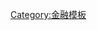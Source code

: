 {{Navbox
|name=金融市场
|title=金融市場
|bodyclass=hlist
|state=uncollapsed
|group1=[[資本市場|市場類型]]
|list1=
*[[一級市場]]
*[[二級市場]]
*[[三級市場]]
*[[四級市場]]
|group2=[[股票|股票類型]]
|list2=
*[[普通股]]
*[[黃金股]]
*[[優先股]]
*[[限制性股票]]
*{{Internal link helper/en|追蹤股票|Tracking stock}}
|group3=[[股本]]
|list3=
*[[授權資本]]
*{{Internal link helper/en|已發行股份|Issued shares}}
*[[流通股]]
*[[庫藏股]]
|group4=參與者
|list4=
*{{Internal link helper/en|經銷商|Broker-dealer}}
*[[當日沖銷]]
*{{Internal link helper/en|場內經紀人|Floor broker}}
*{{Internal link helper/en|場內交易者|Floor trader}}
*[[投資者]]
*[[做市商]]
*{{Internal link helper/en|自營交易|Proprietary trading}}
*{{Internal link helper/en|定量分析師|Quantitative analyst}}
*[[金融法]]
*{{Internal link helper/en|金融監管|Financial regulation}}
*{{Internal link helper/en|股票交易員|Stock trader}}
|group5=[[證券交易所]]
|list5=
*{{Internal link helper/en|電子通訊網路|Electronic communication network}}
*[[世界證券交易所列表]]（{{Internal link helper/en|證券交易所交易時間列表|List of stock exchange trading hours}}）
*{{Internal link helper/en|多邊交易機制|Multilateral trading facility}}
*[[櫃檯買賣]]
|group6={{Internal link helper/en|股票評價|Stock valuation}}
|list6=
*{{Internal link helper/en|阿爾法 (金融)|Alpha (finance)|阿爾法}}
*[[套利定價理論]]
*[[貝塔系數]]
*[[买卖价差]]
*[[帳面價值]]
*[[資本資產定價模型]]
*{{Internal link helper/en|資本市場線|Capital market line}}
*[[股息貼現模型]]
*[[現金殖利率]]
*[[每股盈餘]]
*[[收益率]]
*{{Internal link helper/en|資產淨值|Net asset value}}
*{{Internal link helper/en|證券特徵線|Security characteristic line}}
*[[證券市場線]]
*{{Internal link helper/en|T-model}}
|group7=交易理論跟{{Internal link helper/en|交易策略|Trading strategy|策略}}
|list7=
*[[算法交易]]
*[[買入持有策略]]
*{{Internal link helper/en|相反投資法|Contrarian investing}}
*[[平均成本法]]
*[[效率市場假說]]
*[[基本分析]]
*{{Internal link helper/en|成長型股票|Growth stock}}
*{{Internal link helper/en|市場擇時|Market timing}}
*[[現代投資組合理論]]
*{{Internal link helper/en|慣性投資策略|Momentum investing}}
*{{Internal link helper/en|摩賽理論 (投資)|Mosaic theory (investments)|摩賽理論}}
*{{Internal link helper/en|配對交易|Pairs trade}}
*{{Internal link helper/en|後現代投資組合理論|Post-modern portfolio theory}}
*[[隨機漫步假說]]
*{{Internal link helper/en|板塊輪動|Sector rotation}}
*{{Internal link helper/en|風格投資法|Style investing}}
*{{Internal link helper/en|短線波段操作|Swing trading}}
*[[技術分析]]
*{{Internal link helper/en|趨勢跟蹤|Trend following}}
*{{Internal link helper/en|定期定值|Value averaging}}
*[[價值投資]]
|group8=相關用語
|list8=
*[[大宗交易]]
*{{Internal link helper/en|交叉上市|Cross listing}}
*{{Internal link helper/en|黑池 (金融)|Dark pool|黑池}}
*[[股息]]
*{{Internal link helper/en|雙重上市公司|Dual-listed company}}
*[[杜邦分析法]]
*{{Internal link helper/en|效率前緣|Efficient frontier}}
*{{Internal link helper/en|安全投資轉移|Flight-to-quality}}
*[[國債券]]
*[[估值折扣]]
*[[股票上市]]
**[[首次公開募股]]
*[[多頭]]
*[[保證金交易]]
*{{Internal link helper/en|市場異常|Market anomaly}}
*[[市值]]
*{{Internal link helper/en|市場深度|Market depth}}
*[[市场操纵]]
*[[市場趨勢]]
*[[均值回歸]]
*{{Internal link helper/en|動能 (金融)|Momentum (finance)|動能}}
*{{Internal link helper/en|公開喊價|Open outcry}}
*[[部位 (期貨)|部位]]
*[[自由流通量]]
*[[公開發行]]
*{{Internal link helper/en|Rally (stock market)}}
*{{Internal link helper/en|收益風格分析法|Returns-based style analysis}}
*{{Internal link helper/en|反向股票分割|Reverse stock split}}
*[[股票回購]]
*[[空頭]]
*{{Internal link helper/en|滑點 (金融)|Slippage (finance)|滑點}}
*[[投機]]
*{{Internal link helper/en|Stock dilution}}
*[[證券交易所]]
*[[股價指數]]
*[[除權]]
*{{Internal link helper/en|交易 (金融工具)|Trade (financial instrument)|交易}}
*{{Internal link helper/en|報升規則|Uptick rule}}
*[[波動性]]
*{{Internal link helper/en|投票權益|Voting interest}}
*{{Internal link helper/en|產量 (金融)|Yield (finance)|產量}}
}}<noinclude>[[Category:金融模板]]</noinclude>